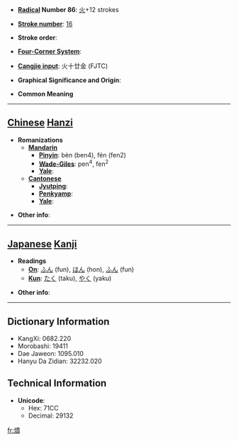 * '''[[Wiktionary:Chinese radical index| Radical]] Number 86''': [[Wiktionary:Chinese radical index 火|火]]+12 strokes

* '''[[Wiktionary:Chinese total strokes index|Stroke number]]''': [[Wiktionary:Chinese total strokes index 16|16]]

* '''Stroke order''': 

* '''[[Wiktionary:Chinese four corner index|Four-Corner System]]''': 

* '''[[Wiktionary:Chinese Cangjie index|Cangjie input]]''': 火十廿金 (FJTC)

* '''Graphical Significance and Origin''': 

* '''Common Meaning'''

----

== [[Chinese]] [[Hanzi]] ==

* '''Romanizations'''
** '''[[Mandarin]]'''
*** '''[[Pinyin]]''': bèn (ben4), fén (fen2)
*** '''[[Wade-Giles]]''': pen<sup>4</sup>, fen<sup>2</sup>
*** '''[[Yale]]''': 
** '''[[Cantonese]]'''
*** '''[[Jyutping]]''':
*** '''[[Penkyamp]]''': 
*** '''[[Yale]]''': 

* '''Other info''': 

----

== [[Japanese]] [[Kanji]] ==

* '''Readings'''
** '''[[On]]''': [[ふん]] (fun), [[ほん]] (hon), [[ふん]] (fun)
** '''[[Kun]]''': [[たく]] (taku), [[やく]] (yaku)

* '''Other info''':  

----

== Dictionary Information ==

* KangXi: 0682.220
* Morobashi: 19411
* Dae Jaweon: 1095.010
* Hanyu Da Zidian: 32232.020

== Technical Information ==

* '''Unicode''':
** Hex: 71CC
** Decimal: 29132

[[fr:燌]]